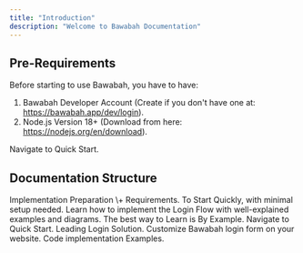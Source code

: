 ```yaml
---
title: "Introduction"
description: "Welcome to Bawabah Documentation"
---
```


## Pre-Requirements

Before starting to use Bawabah, you have to have:

1. Bawabah Developer Account (Create if you don't have one at: https://bawabah.app/dev/login).
2. Node.js Version 18\+ (Download from here: https://nodejs.org/en/download).

<Card title="Ready To Start?" icon="rocket" horizontal href="./quickstart">
  Navigate to Quick Start.
</Card>

## Documentation Structure

<Steps>
  <Step title="Introduction" icon="book" iconType="solid">
    Implementation Preparation \+ Requirements.
  </Step>
  <Step title="Quick Start" icon="rocket" iconType="solid">
    To Start Quickly, with minimal setup needed.
  </Step>
  <Step title="Development" icon="code" iconType="solid">
    Learn how to implement the Login Flow with well-explained examples and diagrams.
  </Step>
  <Step title="Examples" icon="flask" iconType="solid">
    The best way to Learn is By Example.
  </Step>
</Steps>

<Columns cols={2}>
  <Card title="Quick Start" icon="rocket" iconType="regular" href="quickstart">
    Navigate to Quick Start.
  </Card>
  <Card title="Hosted Login" icon="page" href="/essentials/settings">
    Leading Login Solution.
  </Card>
  <Card title="Form Login" icon="envelope" href="/essentials/navigation">
    Customize Bawabah login form on your website.
  </Card>
  <Card title="Examples" icon="flask" href="/api-reference/introduction">
    Code implementation Examples.
  </Card>
</Columns>